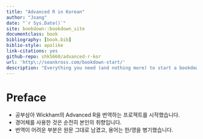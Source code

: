 ```yaml
--- 
title: "Advanced R in Korean"
author: "Jsang"
date: "`r Sys.Date()`"
site: bookdown::bookdown_site
documentclass: book
bibliography: [book.bib]
biblio-style: apalike
link-citations: yes
github-repo: shk5660/advanced-r-kor
url: 'http\://seankross.com/bookdown-start/'
description: "Everything you need (and nothing more) to start a bookdown book."
---
```


# Preface {-}

* 공부삼아 Wickham의 Advanced R을 번역하는 프로젝트를 시작했습니다.
* 경어체를 사용한 것은 순전히 본인의 취향입니다.
* 번역이 어려운 부분은 원문 그대로 남겼고, 용어는 한/영을 병기했습니다.
